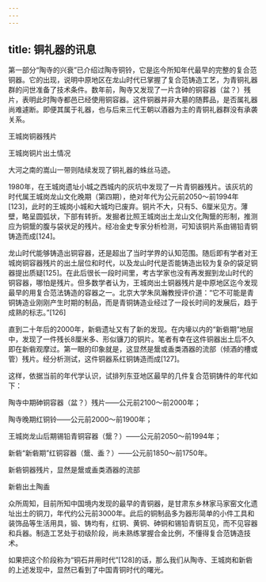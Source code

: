 ```yaml
---
---
---
```

title: 铜礼器的讯息
---




第一部分“陶寺的兴衰”已介绍过陶寺铜铃，它是迄今所知年代最早的完整的复合范铜器。它的出现，说明中原地区在龙山时代已掌握了复合范铸造工艺，为青铜礼器群的问世准备了技术条件。数年前，陶寺又发现了一片含砷的铜容器（盆？）残片，表明此时陶寺都邑已经使用铜容器。这件铜器并非大墓的随葬品，是否属礼器尚难遽断。即便其属于礼器，也与后来三代王朝以酒器为主的青铜礼器群没有承袭关系。



王城岗铜器残片





王城岗铜片出土情况



大河之南的嵩山一带则陆续发现了铜礼器的蛛丝马迹。

1980年，在王城岗遗址小城之西城内的灰坑中发现了一片青铜器残片。该灰坑的时代属王城岗龙山文化晚期（第四期），绝对年代为公元前2050～前1994年[123]，此时的王城岗小城和大城均已废弃。铜片不大，只有5、6厘米见方。薄壁，略呈圆弧状，下部有转折。发掘者比照王城岗出土龙山文化陶鬶的形制，推测应为铜鬶的腹与袋状足的残片。经冶金史专家分析检测，可知该铜片系由锡铅青铜铸造而成[124]。

龙山时代能够铸造出铜容器，还是超出了当时学界的认知范围。随后即有学者对王城岗铜容器残片的出土层位和时代，以及龙山时代是否能铸造出较为复杂的袋足铜器提出质疑[125]。在此后很长一段时间里，考古学家也没有再发掘到龙山时代的铜容器，哪怕是残片。但多数学者认为，王城岗出土铜器残片是中原地区迄今发现最早的用复合范法铸造的容器之一。北京大学朱凤瀚教授评价道：“它不可能是青铜铸造业刚刚产生时期的制品，而是青铜铸造业经过了一段长时间的发展后，趋于成熟的标志。”[126]

直到二十年后的2000年，新砦遗址又有了新的发现。在内壕以内的“新砦期”地层中，发现了一件残长8厘米多、形似镰刀的铜片。笔者有幸在这件铜器出土后不久即在新砦观摩过。第一眼的印象就是，这显然是鬶或盉类酒器的流部（倾酒的槽或管）残片。经分析测试，这件铜器系红铜铸造而成[127]。

这样，依据当前的年代学认识，试排列东亚地区最早的几件复合范铜铸件的年代如下：





陶寺中期砷铜容器（盆？）残片——公元前2100～前2000年；

陶寺晚期红铜铃——公元前2000～前1900年；

王城岗龙山后期锡铅青铜容器（鬶？）——公元前2050～前1994年；

新砦“新砦期”红铜容器（鬶、盉？）——公元前1850～前1750年。





新砦铜器残片，显然是鬶或盉类酒器的流部





新砦出土陶盉



众所周知，目前所知中国境内发现的最早的青铜器，是甘肃东乡林家马家窑文化遗址出土的铜刀，年代约公元前3000年。此后的铜制品多为器形简单的小件工具和装饰品等生活用具，锻、铸均有，红铜、黄铜、砷铜和锡铅青铜互见，而不见容器和兵器。制造工艺处于初级阶段，尚未熟练掌握合金比例，不懂得复合范铸造技术。

如果把这个阶段称为“铜石并用时代”[128]的话，那么我们从陶寺、王城岗和新砦的上述发现中，显然已看到了中国青铜时代的曙光。